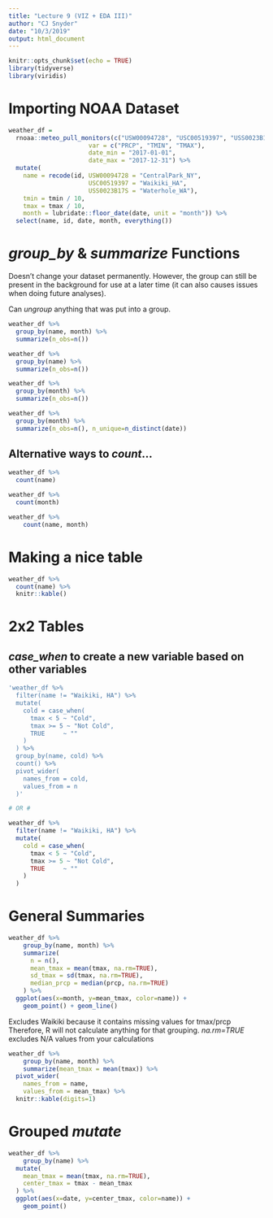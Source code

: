 ```yaml
---
title: "Lecture 9 (VIZ + EDA III)"
author: "CJ Snyder"
date: "10/3/2019"
output: html_document
---
```


```r
knitr::opts_chunk$set(echo = TRUE)
library(tidyverse)
library(viridis)
```

# Importing NOAA Dataset
```r
weather_df = 
  rnoaa::meteo_pull_monitors(c("USW00094728", "USC00519397", "USS0023B17S"),
                      var = c("PRCP", "TMIN", "TMAX"), 
                      date_min = "2017-01-01",
                      date_max = "2017-12-31") %>%
  mutate(
    name = recode(id, USW00094728 = "CentralPark_NY", 
                      USC00519397 = "Waikiki_HA",
                      USS0023B17S = "Waterhole_WA"),
    tmin = tmin / 10,
    tmax = tmax / 10,
    month = lubridate::floor_date(date, unit = "month")) %>%
  select(name, id, date, month, everything())
```

# _group_by_ & _summarize_ Functions
Doesn't change your dataset permanently. However, the group can still be present in the background for use at a later time (it can also causes issues when doing future analyses).

Can _ungroup_ anything that was put into a group.
```r
weather_df %>% 
  group_by(name, month) %>% 
  summarize(n_obs=n())

weather_df %>% 
  group_by(name) %>% 
  summarize(n_obs=n())

weather_df %>% 
  group_by(month) %>% 
  summarize(n_obs=n())
```


```r
weather_df %>% 
  group_by(month) %>% 
  summarize(n_obs=n(), n_unique=n_distinct(date))
```

## Alternative ways to _count_...
```r
weather_df %>% 
  count(name)

weather_df %>% 
  count(month)

weather_df %>% 
    count(name, month)
```

# Making a nice table
```r
weather_df %>% 
  count(name) %>% 
  knitr::kable()
```


# 2x2 Tables
## _case_when_ to create a new variable based on other variables
```r
'weather_df %>% 
  filter(name != "Waikiki, HA") %>% 
  mutate(
    cold = case_when(
      tmax < 5 ~ "Cold",
      tmax >= 5 ~ "Not Cold",
      TRUE     ~ ""
    )
  ) %>% 
  group_by(name, cold) %>% 
  count() %>% 
  pivot_wider(
    names_from = cold,
    values_from = n
  )'

# OR #

weather_df %>% 
  filter(name != "Waikiki, HA") %>% 
  mutate(
    cold = case_when(
      tmax < 5 ~ "Cold",
      tmax >= 5 ~ "Not Cold",
      TRUE     ~ ""
    )
  )
```


# General Summaries
```r
weather_df %>% 
    group_by(name, month) %>% 
    summarize(
      n = n(),
      mean_tmax = mean(tmax, na.rm=TRUE),
      sd_tmax = sd(tmax, na.rm=TRUE),
      median_prcp = median(prcp, na.rm=TRUE)
    ) %>% 
  ggplot(aes(x=month, y=mean_tmax, color=name)) +
    geom_point() + geom_line()
```
Excludes Waikiki because it contains missing values for tmax/prcp
Therefore, R will not calculate anything for that grouping.
_na.rm=TRUE_ excludes N/A values from your calculations


```r
weather_df %>% 
    group_by(name, month) %>% 
    summarize(mean_tmax = mean(tmax)) %>% 
  pivot_wider(
    names_from = name,
    values_from = mean_tmax) %>% 
  knitr::kable(digits=1)
```


# Grouped _mutate_
```r
weather_df %>% 
    group_by(name) %>% 
  mutate(
    mean_tmax = mean(tmax, na.rm=TRUE),
    center_tmax = tmax - mean_tmax
  ) %>% 
  ggplot(aes(x=date, y=center_tmax, color=name)) + 
    geom_point()
```








